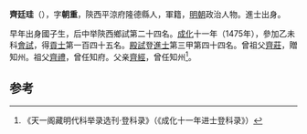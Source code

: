 '''齊廷珪'''（{{bd|1450年||？}}），字'''朝重'''，陝西平涼府隆德縣人，軍籍，[[明朝|明朝]]政治人物。進士出身。

早年出身國子生，后中举陝西鄉試第二十四名。[[成化|成化]]十一年（1475年），參加乙未科[[會試|會試]]，得[[貢士|貢士]]第一百四十五名。[[殿試|殿試]]登[[進士|進士]]第三甲第四十四名。曾祖父[[齊莊|齊莊]]，贈知州。祖父[[齊禮|齊禮]]，曾任知府。父亲[[齊經|齊經]]，曾任知州<ref>《天一阁藏明代科举录选刊·登科录》（《成化十一年进士登科录》）</ref>。

==参考==
{{reflist}}
{{明朝人物小作品}}
{{成化十一年乙未科殿試金榜}}
